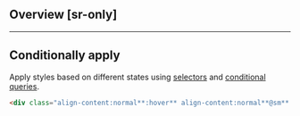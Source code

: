 ## Overview [sr-only]
<Overview/>

---

## Conditionally apply
Apply styles based on different states using [selectors](/docs/state-selectors) and [conditional queries](/docs/conditional-queries).
```html
<div class="align-content:normal**:hover** align-content:normal**@sm** align-content:normal**@dark** align-content:normal**@print**">…</div>
```

